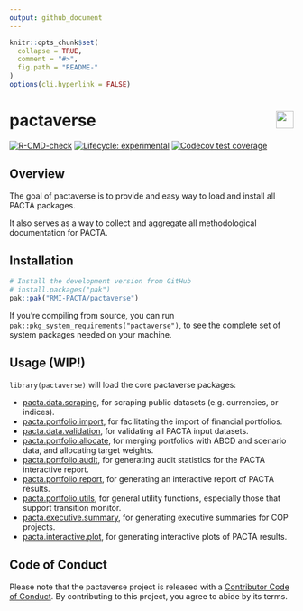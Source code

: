 ```yaml
---
output: github_document
---
```

<!-- README.md is generated from README.Rmd. Please edit that file -->

```r
knitr::opts_chunk$set(
  collapse = TRUE,
  comment = "#>",
  fig.path = "README-"
)
options(cli.hyperlink = FALSE)
```

# pactaverse <a href='https://https://rmi-pacta.github.io/pactaverse/'><img src='man/figures/logo.png' align="right" height="31"/></a>

<!-- badges: start -->
[![R-CMD-check](https://github.com/RMI-PACTA/pactaverse/actions/workflows/R-CMD-check.yaml/badge.svg)](https://github.com/RMI-PACTA/pactaverse/actions/workflows/R-CMD-check.yaml)
[![Lifecycle: experimental](https://img.shields.io/badge/lifecycle-experimental-orange.svg)](https://lifecycle.r-lib.org/articles/stages.html#experimental)
[![Codecov test coverage](https://codecov.io/gh/RMI-PACTA/pactaverse/branch/main/graph/badge.svg)](https://app.codecov.io/gh/RMI-PACTA/pactaverse?branch=main)
<!-- badges: end -->

## Overview

The goal of pactaverse is to provide and easy way to load and install all PACTA 
packages. 

It also serves as a way to collect and aggregate all methodological 
documentation for PACTA. 

## Installation

::: .pkgdown-devel
```r
# Install the development version from GitHub
# install.packages("pak")
pak::pak("RMI-PACTA/pactaverse")
```
:::

If you're compiling from source, you can run `pak::pkg_system_requirements("pactaverse")`, to see the complete set of system packages needed on your machine.

## Usage (WIP!)

`library(pactaverse)` will load the core pactaverse packages: 

* [pacta.data.scraping](https://rmi-pacta.github.io/pacta.data.scraping/), for scraping public datasets (e.g. currencies, or indices).
* [pacta.portfolio.import](https://rmi-pacta.github.io/pacta.portfolio.import/), for facilitating the import of financial portfolios.
* [pacta.data.validation](https://rmi-pacta.github.io/pacta.data.validation/), for validating all PACTA input datasets.
* [pacta.portfolio.allocate](https://rmi-pacta.github.io/pacta.portfolio.allocate/), for merging portfolios with ABCD and scenario data, and allocating target weights.
* [pacta.portfolio.audit](https://rmi-pacta.github.io/pacta.portfolio.audit/), for generating audit statistics for the PACTA interactive report.
* [pacta.portfolio.report](https://rmi-pacta.github.io/pacta.portfolio.report/), for generating an interactive report of PACTA results.
* [pacta.portfolio.utils](https://rmi-pacta.github.io/pacta.portfolio.utils/), for general utility functions, especially those that support transition monitor.
* [pacta.executive.summary](https://rmi-pacta.github.io/pacta.executive.summary/), for generating executive summaries for COP projects.
* [pacta.interactive.plot](https://rmi-pacta.github.io/pacta.interactive.plot/), for generating interactive plots of PACTA results.

## Code of Conduct

Please note that the pactaverse project is released with a [Contributor Code of Conduct](https://rmi-pacta.github.io/pactaverse/CODE_OF_CONDUCT.html). By contributing to this project, you agree to abide by its terms.
